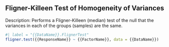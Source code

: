
## Fligner-Killeen Test of Homogeneity of Variances

Description: Performs a Fligner-Killeen (median) test of the null that the variances in each of the groups (samples) are the same.

```{r}
#| label = "{{DataName}}.FlignerTest"
fligner.test({{ResponseName}} ~ {{FactorName}}, data = {{DataName}})
```

